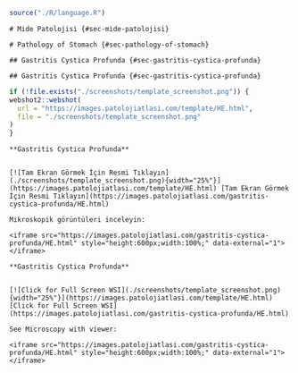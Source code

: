 ```r
source("./R/language.R")
```

```asis
# Mide Patolojisi {#sec-mide-patolojisi} 
```

```asis
# Pathology of Stomach {#sec-pathology-of-stomach} 
```

```asis
## Gastritis Cystica Profunda {#sec-gastritis-cystica-profunda} 
```

```asis
## Gastritis Cystica Profunda {#sec-gastritis-cystica-profunda} 
```


```r
if (!file.exists("./screenshots/template_screenshot.png")) {
webshot2::webshot(
  url = "https://images.patolojiatlasi.com/template/HE.html",
  file = "./screenshots/template_screenshot.png"
)
}
```




```asis

**Gastritis Cystica Profunda**


[![Tam Ekran Görmek İçin Resmi Tıklayın](./screenshots/template_screenshot.png){width="25%"}](https://images.patolojiatlasi.com/template/HE.html) [Tam Ekran Görmek İçin Resmi Tıklayın](https://images.patolojiatlasi.com/gastritis-cystica-profunda/HE.html)

Mikroskopik görüntüleri inceleyin:

<iframe src="https://images.patolojiatlasi.com/gastritis-cystica-profunda/HE.html" style="height:600px;width:100%;" data-external="1"></iframe>

```

```asis

**Gastritis Cystica Profunda**


[![Click for Full Screen WSI](./screenshots/template_screenshot.png){width="25%"}](https://images.patolojiatlasi.com/template/HE.html) [Click for Full Screen WSI](https://images.patolojiatlasi.com/gastritis-cystica-profunda/HE.html)

See Microscopy with viewer: 

<iframe src="https://images.patolojiatlasi.com/gastritis-cystica-profunda/HE.html" style="height:600px;width:100%;" data-external="1"></iframe>

```
